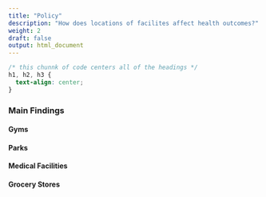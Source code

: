 ```yaml
---
title: "Policy"
description: "How does locations of facilites affect health outcomes?"
weight: 2
draft: false
output: html_document
---
```


```css
/* this chunnk of code centers all of the headings */
h1, h2, h3 {
  text-align: center;
}
```
### Main Findings

#### Gyms

#### Parks

#### Medical Facilities

#### Grocery Stores

